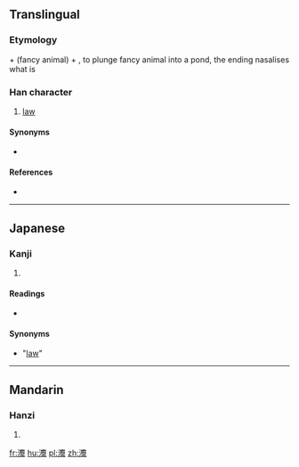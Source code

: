 {{also|法}}
==Translingual==

===Etymology===
{{l|ja|水}} + {{l|ja|廌}} (fancy animal) + {{l|ja|去}}, to plunge fancy animal into a pond, the ending nasalises what is {{l|ja|範}}

===Han character===
{{Han char|rn=85|rad=水|as=18|sn=21|four=|canj=EIFI}}

# [[law]]

====Synonyms====
* {{l|ja|律}}

====References====
* {{Han ref|kx=0662.340|dkj=18757|dj=1071.290|hdz=31793.110|uh=704B|ud=28747}}

----

==Japanese==

===Kanji===
{{ja-kanji|grade=|rs=水18}}

# {{defn|lang=ja|sort=水18}}

====Readings====
* {{ja-readings|on=[[ほう]] (hō), [[はっ]] (hat), [[ほっ]] (hot)|kun=[[のり]] (nori)}}

====Synonyms====
* {{l|ja|法}} "[[law]]"

----

==Mandarin==

===Hanzi===
{{cmn-hanzi|pin=[[fǎ]] ([[fa3]])|wg=fa<sup>3</sup>}}

# {{defn|lang=cmn|sort=水18}}

[[fr:灋]]
[[hu:灋]]
[[pl:灋]]
[[zh:灋]]